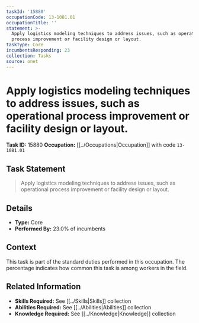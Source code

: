 ```yaml
---
taskId: '15880'
occupationCode: 13-1081.01
occupationTitle: ''
statement: >-
  Apply logistics modeling techniques to address issues, such as operational
  process improvement or facility design or layout.
taskType: Core
incumbentsResponding: 23
collection: Tasks
source: onet
---
```

# Apply logistics modeling techniques to address issues, such as operational process improvement or facility design or layout.

**Task ID:** 15880
**Occupation:** [[../Occupations|Occupation]] with code `13-1081.01`

## Task Statement

> Apply logistics modeling techniques to address issues, such as operational process improvement or facility design or layout.

## Details

- **Type:** Core
- **Performed By:** 23.0% of incumbents

## Context

This task is part of the standard duties performed in this occupation. The percentage indicates how common this task is among workers in the field.

## Related Information

- **Skills Required:** See [[../Skills|Skills]] collection
- **Abilities Required:** See [[../Abilities|Abilities]] collection
- **Knowledge Required:** See [[../Knowledge|Knowledge]] collection
